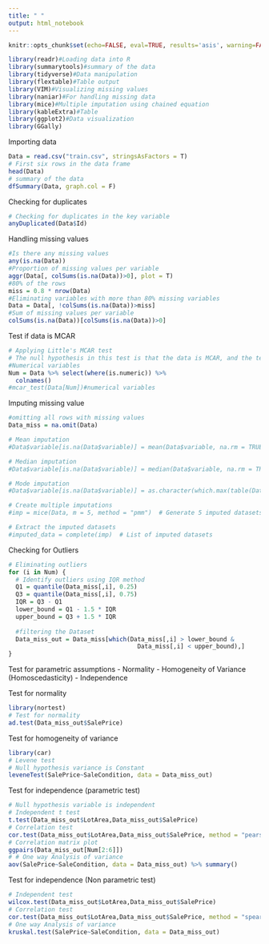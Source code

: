 ```yaml
---
title: " "
output: html_notebook
---
```


```r
knitr::opts_chunk$set(echo=FALSE, eval=TRUE, results='asis', warning=FALSE, message=FALSE, fig.width=5, fig.height=4, fig.align='center', error = FALSE)

library(readr)#Loading data into R
library(summarytools)#summary of the data
library(tidyverse)#Data manipulation
library(flextable)#Table output
library(VIM)#Visualizing missing values
library(naniar)#For handling missing data
library(mice)#Multiple imputation using chained equation
library(kableExtra)#Table
library(ggplot2)#Data visualization
library(GGally)
```

Importing data
```r
Data = read.csv("train.csv", stringsAsFactors = T)
# First six rows in the data frame
head(Data)
# summary of the data
dfSummary(Data, graph.col = F)
```

Checking for duplicates
```r
# Checking for duplicates in the key variable
anyDuplicated(Data$Id)
```

Handling missing values
```r
#Is there any missing values 
any(is.na(Data))
#Proportion of missing values per variable
aggr(Data[, colSums(is.na(Data))>0], plot = T)
#80% of the rows
miss = 0.8 * nrow(Data)
#Eliminating variables with more than 80% missing variables
Data = Data[, !colSums(is.na(Data))>miss]
#Sum of missing values per variable
colSums(is.na(Data))[colSums(is.na(Data))>0]
```

Test if data is MCAR
```r
# Applying Little's MCAR test
# The null hypothesis in this test is that the data is MCAR, and the test statistic is a chi-squared value
#Numerical variables
Num = Data %>% select(where(is.numeric)) %>% 
  colnames()
#mcar_test(Data[Num])#numerical variables
```

Imputing missing value
```r
#omitting all rows with missing values
Data_miss = na.omit(Data)

# Mean imputation
#Data$variable[is.na(Data$variable)] = mean(Data$variable, na.rm = TRUE)

# Median imputation
#Data$variable[is.na(Data$variable)] = median(Data$variable, na.rm = TRUE)

# Mode imputation
#Data$variable[is.na(Data$variable)] = as.character(which.max(table(Data$variable))) # categorical variable

# Create multiple imputations
#imp = mice(Data, m = 5, method = "pmm")  # Generate 5 imputed datasets

# Extract the imputed datasets
#imputed_data = complete(imp)  # List of imputed datasets
```

Checking for Outliers
```r
# Eliminating outliers
for (i in Num) {
  # Identify outliers using IQR method
  Q1 = quantile(Data_miss[,i], 0.25)
  Q3 = quantile(Data_miss[,i], 0.75)
  IQR = Q3 - Q1
  lower_bound = Q1 - 1.5 * IQR
  upper_bound = Q3 + 1.5 * IQR
  
  #filtering the Dataset 
  Data_miss_out = Data_miss[which(Data_miss[,i] > lower_bound & 
                                    Data_miss[,i] < upper_bound),]
}
```


Test for parametric assumptions 
- Normality
- Homogeneity of Variance (Homoscedasticity)
- Independence

Test for normality
```r
library(nortest)
# Test for normality
ad.test(Data_miss_out$SalePrice)
```

Test for homogeneity of variance
```r
library(car)
# Levene test 
# Null hypothesis variance is Constant
leveneTest(SalePrice~SaleCondition, data = Data_miss_out)
```

Test for independence (parametric test)
```r
# Null hypothesis variable is independent
# Independent t test
t.test(Data_miss_out$LotArea,Data_miss_out$SalePrice)
# Correlation test
cor.test(Data_miss_out$LotArea,Data_miss_out$SalePrice, method = "pearson")
# Correlation matrix plot
ggpairs(Data_miss_out[Num[2:6]])
# # One way Analysis of variance 
aov(SalePrice~SaleCondition, data = Data_miss_out) %>% summary()
```

Test for independence (Non parametric test)
```r
# Independent test
wilcox.test(Data_miss_out$LotArea,Data_miss_out$SalePrice)
# Correlation test
cor.test(Data_miss_out$LotArea,Data_miss_out$SalePrice, method = "spearman")
# One way Analysis of variance
kruskal.test(SalePrice~SaleCondition, data = Data_miss_out)
```

